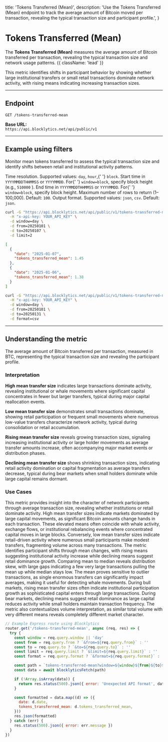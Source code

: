   title: 'Tokens Transferred (Mean)',
  description:
    'Use the Tokens Transferred (Mean) endpoint to track the average amount of Bitcoin moved per transaction, revealing the typical transaction size and participant profile.',
}

# Tokens Transferred (Mean)

The **Tokens Transferred (Mean)** measures the average amount of Bitcoin transferred per transaction, revealing the typical transaction size and network usage patterns. {{ className: 'lead' }}

This metric identifies shifts in participant behavior by showing whether large institutional transfers or small retail transactions dominate network activity, with rising means indicating increasing transaction sizes.

---

## Endpoint

`GET /tokens-transferred-mean`

**Base URL:**  
`https://api.blocklytics.net/api/public/v1`

---

## Example using filters

<Row>
  <Col>

Monitor mean tokens transferred to assess the typical transaction size and identify shifts between retail and institutional activity patterns.

<Properties>
  <Property name="window" type="string">
    Time resolution. Supported values: <code>day</code>, <code>hour</code>,{' '}
    <code>block</code>.
  </Property>
  <Property name="from" type="string">
    Start time in <code>YYYYMMDDTHHMMSS</code> or <code>YYYYMMDD</code>. For{' '}
    <code>window=block</code>, specify block height (e.g., <code>510000</code>
    ).
  </Property>
  <Property name="to" type="string">
    End time in <code>YYYYMMDDTHHMMSS</code> or <code>YYYYMMDD</code>. For{' '}
    <code>window=block</code>, specify block height.
  </Property>
  <Property name="limit" type="integer">
    Maximum number of rows to return (1–100,000). Default: <code>100</code>.
  </Property>
  <Property name="format" type="string">
    Output format. Supported values: <code>json</code>, <code>csv</code>.
    Default: <code>json</code>.
  </Property>
</Properties>

  </Col>
  <Col>

```bash {title="Requesting Tokens Transferred (Mean) data"}
curl -G "https://api.blocklytics.net/api/public/v1/tokens-transferred-mean" \
  -H "x-api-key: YOUR_API_KEY" \
  -d window=day \
  -d from=20250101 \
  -d to=20250107 \
  -d limit=2
```

```json {title="Sample JSON response"}
[
  {
    "date": "2025-01-07",
    "tokens_transferred_mean": 1.45
  },
  {
    "date": "2025-01-06",
    "tokens_transferred_mean": 1.38
  }
]
```

```bash {title="Exporting as CSV"}
curl -G "https://api.blocklytics.net/api/public/v1/tokens-transferred-mean" \
  -H "x-api-key: YOUR_API_KEY" \
  -d window=day \
  -d from=20250101 \
  -d to=20250131 \
  -d format=csv
```

  </Col>
</Row>

---

## Understanding the metric

<Row>
  <Col>

<Properties>
  <Property name="tokens_transferred_mean" type="number">
    The average amount of Bitcoin transferred per transaction, measured in BTC,
    representing the typical transaction size and revealing the participant
    profile.
  </Property>
</Properties>

### Interpretation

**High mean transfer size** indicates large transactions dominate activity, revealing institutional or whale movements where significant capital concentrates in fewer but larger transfers, typical during major capital reallocation events.

**Low mean transfer size** demonstrates small transactions dominate, showing retail participation or frequent small movements where numerous low-value transfers characterize network activity, typical during consolidation or retail accumulation.

**Rising mean transfer size** reveals growing transaction sizes, signaling increasing institutional activity or large holder movements as average transfer amounts increase, often accompanying major market events or distribution phases.

**Declining mean transfer size** shows shrinking transaction sizes, indicating retail activity domination or capital fragmentation as average transfers decrease, typical during bear markets when small holders dominate while large capital remains dormant.

### Use Cases

This metric provides insight into the character of network participants through average transaction size, revealing whether institutions or retail dominate activity. High mean transfer sizes indicate markets dominated by large capital movements, as significant Bitcoin amounts change hands in each transaction. These elevated means often coincide with whale activity, exchange flows, or institutional rebalancing events where concentrated capital moves in large blocks. Conversely, low mean transfer sizes indicate retail-driven activity where numerous small participants make modest transfers, fragmenting volume across many transactions. The metric identifies participant shifts through mean changes, with rising means suggesting institutional activity increase while declining means suggest retail dominance growth. Comparing mean to median reveals distribution skew, with large gaps indicating a few very large transactions pulling the mean up while median stays low. The mean proves sensitive to outlier transactions, as single enormous transfers can significantly impact averages, making it useful for detecting whale movements. During bull markets, rising mean transfer sizes often indicate institutional participation growth as sophisticated capital enters through large transactions. During bear markets, declining means suggest retail dominance as large capital reduces activity while small holders maintain transaction frequency. The metric also contextualizes volume interpretation, as similar total volume with very different means reveals completely different market character.

  </Col>
  <Col>

```js {title="Node.js (Express) example"}
// Example Express route using Blocklytics
router.get('/tokens-transferred-mean', async (req, res) => {
  try {
    const window = req.query.window || 'day'
    const from = req.query.from ? `&from=${req.query.from}` : ''
    const to = req.query.to ? `&to=${req.query.to}` : ''
    const limit = req.query.limit ? `&limit=${req.query.limit}` : ''
    const format = req.query.format ? `&format=${req.query.format}` : ''

    const path = `tokens-transferred-mean?window=${window}${from}${to}${limit}${format}`
    const data = await blocklyticsFetch(path)

    if (!Array.isArray(data)) {
      return res.status(500).json({ error: 'Unexpected API format', data })
    }

    const formatted = data.map((d) => ({
      date: d.date,
      tokens_transferred_mean: d.tokens_transferred_mean,
    }))
    res.json(formatted)
  } catch (err) {
    res.status(500).json({ error: err.message })
  }
})
```

  </Col>
</Row>
